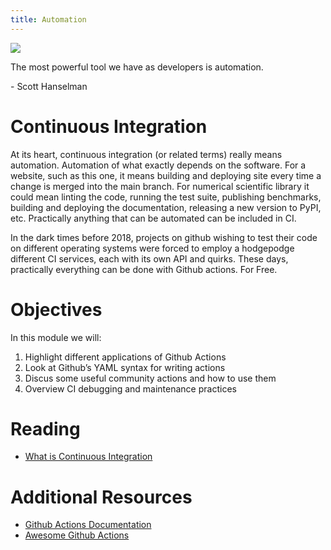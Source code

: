 ```yaml
---
title: Automation
---
```

![](../../images/conveyor.png)

:::{.callout-note appearance="minimal"}
The most powerful tool we have as developers is automation.

\- Scott Hanselman
:::

# Continuous Integration

At its heart, continuous integration (or related terms) really means automation. Automation of what exactly
depends on the software. For a website, such as this one, it means building and deploying site every time a change is
merged into the main branch. For numerical scientific library it could mean linting the code, running the test suite,
publishing benchmarks, building and deploying the documentation, releasing a new version to PyPI, etc. Practically
anything that can be automated can be included in CI.

In the dark times before 2018, projects on github wishing to test their code on different operating systems were forced
to employ a hodgepodge different CI services, each with its own API and quirks. These days, practically everything
can be done with Github actions. For Free.

# Objectives

In this module we will:

1. Highlight different applications of Github Actions
2. Look at Github's YAML syntax for writing actions
3. Discus some useful community actions and how to use them
4. Overview CI debugging and maintenance practices

# Reading

- [What is Continuous Integration](https://semaphoreci.com/continuous-integration)

# Additional Resources

- [Github Actions Documentation](https://docs.github.com/en/actions/learn-github-actions/understanding-github-actions)
- [Awesome Github Actions](https://github.com/sdras/awesome-actions)

